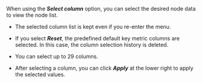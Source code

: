 When using the **_Select column_** option, you can select the desired node data to view the node list. 

<ImgLang img='k8s-resource-node-list-cl.png' desc='Add Filter' />

-   The selected column list is kept even if you re-enter the menu.

-   If you select **_Reset_**, the predefined default key metric columns are selected. In this case, the column selection history is deleted.

-   You can select up to 29 columns.

-   After selecting a column, you can click **_Apply_** at the lower right to apply the selected values.
